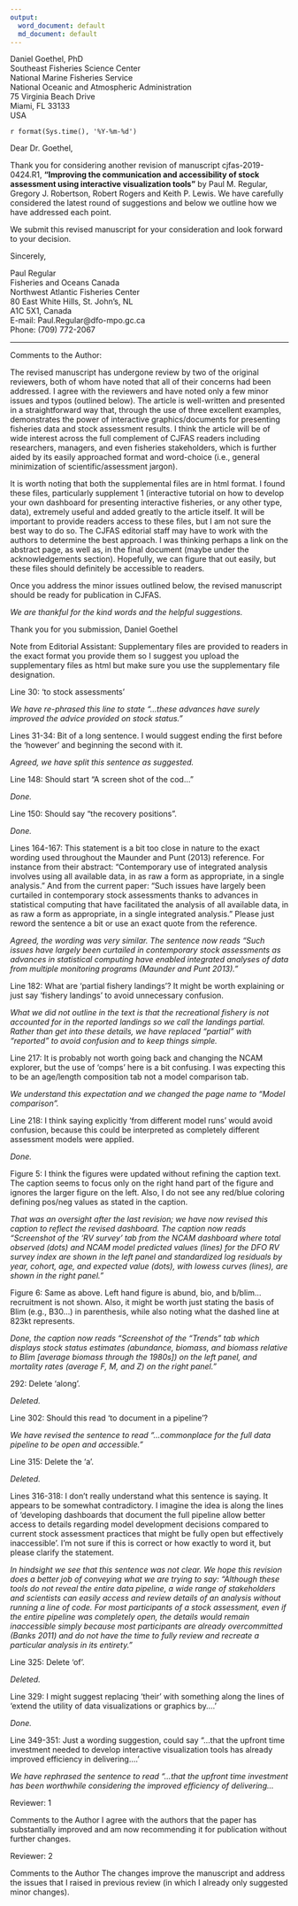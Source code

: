```yaml
---
output:
  word_document: default
  md_document: default
---
```


Daniel Goethel, PhD  
Southeast Fisheries Science Center  
National Marine Fisheries Service  
National Oceanic and Atmospheric Administration  
75 Virginia Beach Drive  
Miami, FL 33133  
USA  

`r format(Sys.time(), '%Y-%m-%d')`

Dear Dr. Goethel,

Thank you for considering another revision of manuscript cjfas-2019-0424.R1,  **"Improving the communication and accessibility of stock assessment using interactive visualization tools"** by Paul M. Regular, Gregory J. Robertson, Robert Rogers and Keith P. Lewis. We have carefully considered the latest round of suggestions and below we outline how we have addressed each point. 

We submit this revised manuscript for your consideration and look forward to your decision.  

Sincerely,

Paul Regular  
Fisheries and Oceans Canada  
Northwest Atlantic Fisheries Center  
80 East White Hills, St. John’s, NL  
A1C 5X1, Canada  
E-mail: Paul.Regular@dfo-mpo.gc.ca  
Phone: (709) 772-2067  
  


----------------------------------------------------------------------------------------------------
  
Comments to the Author:

The revised manuscript has undergone review by two of the original reviewers, both of whom have noted that all of their concerns had been addressed. I agree with the reviewers and have noted only a few minor issues and typos (outlined below). The article is well-written and presented in a straightforward way that, through the use of three excellent examples, demonstrates the power of interactive graphics/documents for presenting fisheries data and stock assessment results. I think the article will be of wide interest across the full complement of CJFAS readers including researchers, managers, and even fisheries stakeholders, which is further aided by its easily approached format and word-choice (i.e., general minimization of scientific/assessment jargon). 

It is worth noting that both the supplemental files are in html format. I found these files, particularly supplement 1 (interactive tutorial on how to develop your own dashboard for presenting interactive fisheries, or any other type, data), extremely useful and added greatly to the article itself. It will be important to provide readers access to these files, but I am not sure the best way to do so. The CJFAS editorial staff may have to work with the authors to determine the best approach. I was thinking perhaps a link on the abstract page, as well as, in the final document (maybe under the acknowledgements section). Hopefully, we can figure that out easily, but these files should definitely be accessible to readers.

Once you address the minor issues outlined below, the revised manuscript should be ready for publication in CJFAS.

*We are thankful for the kind words and the helpful suggestions.*

Thank you for you submission,
Daniel Goethel

Note from Editorial Assistant: Supplementary files are provided to readers in the exact format you provide them so I suggest you upload the supplementary files as html but make sure you use the supplementary file designation.

Line 30: 'to stock assessments'

*We have re-phrased this line to state "...these advances have surely improved the advice provided on stock status."*

Lines 31-34: Bit of a long sentence.  I would suggest ending the first before the 'however' and beginning the second with it.

*Agreed, we have split this sentence as suggested.*

Line 148: Should start "A screen shot of the cod..."

*Done.*

Line 150: Should say "the recovery positions".

*Done.*

Lines 164-167: This statement is a bit too close in nature to the exact wording used throughout the Maunder and Punt (2013) reference. For instance from their abstract: "Contemporary use of integrated analysis involves using all available data, in as raw a form as appropriate, in a single analysis." And from the current paper: "Such issues have largely been curtailed in contemporary stock assessments thanks to advances in statistical computing that have facilitated the analysis of all available data, in as raw a form as appropriate, in a single integrated analysis." Please just reword the sentence a bit or use an exact quote from the reference.

*Agreed, the wording was very similar. The sentence now reads "Such issues have largely been curtailed in contemporary stock assessments as advances in statistical computing have enabled integrated analyses of data from multiple monitoring programs (Maunder and Punt 2013)."*

Line 182: What are 'partial fishery landings'? It might be worth explaining or just say 'fishery landings' to avoid unnecessary confusion.

*What we did not outline in the text is that the recreational fishery is not accounted for in the reported landings so we call the landings partial. Rather than get into these details, we have replaced "partial" with "reported" to avoid confusion and to keep things simple.*

Line 217: It is probably not worth going back and changing the NCAM explorer, but the use of 'comps' here is a bit confusing. I was expecting this to be an age/length composition tab not a model comparison tab.

*We understand this expectation and we changed the page name to "Model comparison".*

Line 218:  I think saying explicitly 'from different model runs' would avoid confusion, because this could be interpreted as completely different assessment models were applied.

*Done.*

Figure 5: I think the figures were updated without refining the caption text. The caption seems to focus only on the right hand part of the figure and ignores the larger figure on the left. Also, I do not see any red/blue coloring defining pos/neg values as stated in the caption.

*That was an oversight after the last revision; we have now revised this caption to reflect the revised dashboard. The caption now reads "Screenshot of the 'RV survey' tab from the NCAM dashboard where total observed (dots) and NCAM model predicted values (lines) for the DFO RV survey index are shown in the left panel and standardized log residuals by year, cohort, age, and expected value (dots), with lowess curves (lines), are shown in the right panel."*

Figure 6: Same as above. Left hand figure is abund, bio, and b/blim...recruitment is not shown. Also, it might be worth just stating the basis of Blim (e.g., B30...) in parenthesis, while also noting what the dashed line at 823kt represents.

*Done, the caption now reads "Screenshot of the “Trends” tab which displays stock status estimates (abundance, biomass, and biomass relative to Blim [average biomass through the 1980s]) on the left panel, and mortality rates (average F, M, and Z) on the right panel."*

292: Delete 'along'.

*Deleted.*

Line 302: Should this read 'to document in a pipeline'?

*We have revised the sentence to read "...commonplace for the full data pipeline to be open and accessible."*

Line 315: Delete the 'a'.

*Deleted.*

Lines 316-318: I don't really understand what this sentence is saying. It appears to be somewhat contradictory. I imagine the idea is along the lines of 'developing dashboards that document the full pipeline allow better access to details regarding model development decisions compared to current stock assessment practices that might be fully open but effectively inaccessible'. I'm not sure if this is correct or how exactly to word it, but please clarify the statement.

*In hindsight we see that this sentence was not clear. We hope this revision does a better job of conveying what we are trying to say: "Although these tools do not reveal the entire data pipeline, a wide range of stakeholders and scientists can easily access and review details of an analysis without running a line of code. For most participants of a stock assessment, even if the entire pipeline was completely open, the details would remain inaccessible simply because most participants are already overcommitted (Banks 2011) and do not have the time to fully review and recreate a particular analysis in its entirety."*

Line 325: Delete 'of'.

*Deleted.*

Line 329: I might suggest replacing 'their' with something along the lines of 'extend the utility of data visualizations or graphics by....' 

*Done.*

Line 349-351: Just a wording suggestion, could say "...that the upfront time investment needed to develop interactive visualization tools has already improved efficiency in delivering....'

*We have rephrased the sentence to read "...that the upfront time investment has been worthwhile considering the improved efficiency of delivering...*

Reviewer: 1

Comments to the Author
I agree with the authors that the paper has substantially improved and am now recommending it for publication without further changes. 

Reviewer: 2

Comments to the Author
The changes improve the manuscript and address the issues that I raised in previous review (in which I already only suggested minor changes).
